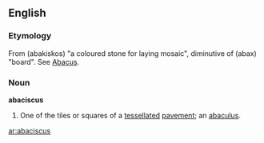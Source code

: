 ==English==

===Etymology===
From {{AGr.}} '''{{polytonic|[[ἀβακίσκος]]}}''' (abakiskos) "a coloured stone for laying mosaic", diminutive of '''{{polytonic|[[ἄβαξ]]}}''' (abax) "board". See [[abacus|Abacus]].

===Noun===
'''abaciscus'''

# {{Archaic}} One of the tiles or squares of a [[tessellated]] [[pavement]]; an [[abaculus]].

[[ar:abaciscus]]